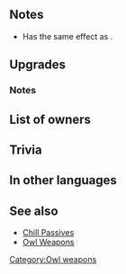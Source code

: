 {{Weapon Infobox
|tagid=SID_深き印の風
|weaponType=Green Tome
|weaponName=Wind's Brand
|might=14
|range=2
|effect=At start of turn, inflicts Atk-7 on foe on the enemy team with the highest Atk through its next action.
|cost=400
|exclusive=yes
|userVersion1=Closed|userVersion2=Open|userVersion3=Gleam Closed|userVersion4=Gleam Open|statModifiers=0,14,0,0,0
|required=-
|refinePaths=default
|refineSP=400
|refineMedals=500
|refineDews=200
|effectSkill1=During combat, boosts unit's Atk/Spd/Def/Res by number of adjacent allies × 2.
|iconSkill1=Wind's Brand W.png
|tagidExtraSkill1=梟
|properties=
}}
==Notes==
* Has the same effect as {{Pt|Chill Atk 3}}.
{{Penalties}}
{{SelectStat|Atk}}
==Upgrades==
{{Weapon Upgrade List}}
===Notes===
{{Combat boosts}}
==List of owners==
{{Skill Hero List}}
==Trivia==
{{Rsn|アウルR|Owl R}}
==In other languages==
{{OtherLanguages
|japanese=深き印の風
|german=Mal des Windes
|spanishEU=Estigma del aire
|spanishLA=Estigma del aire
|french=Marque du vent
|italian=Marchio di vento
|chineseTW=深刻烙印之風
|portuguese=Estigma do vento
}}
==See also==
* [[Chill Passives]]
* [[Owl Weapons]]
{{Weapons Navbox}}
[[Category:Owl weapons]]
